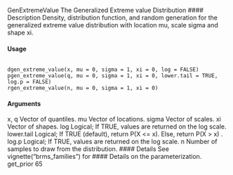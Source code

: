 GenExtremeValue The Generalized Extreme value Distribution
#### Description 
Density, distribution function, and random generation for the generalized extreme value distribution
with location mu, scale sigma and shape xi.

#### Usage
<pre><code>
dgen_extreme_value(x, mu = 0, sigma = 1, xi = 0, log = FALSE)
pgen_extreme_value(q, mu = 0, sigma = 1, xi = 0, lower.tail = TRUE,
log.p = FALSE)
rgen_extreme_value(n, mu = 0, sigma = 1, xi = 0)
</code></pre>
#### Arguments

x, q Vector of quantiles.
mu Vector of locations.
sigma Vector of scales.
xi Vector of shapes.
log Logical; If TRUE, values are returned on the log scale.
lower.tail Logical; If TRUE (default), return P(X <= x). Else, return P(X > x) .
log.p Logical; If TRUE, values are returned on the log scale.
n Number of samples to draw from the distribution.
#### Details
See vignette("brms_families") for #### Details on the parameterization.
get_prior 65

